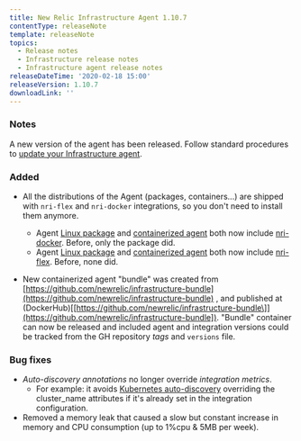 ```yaml
---
title: New Relic Infrastructure Agent 1.10.7
contentType: releaseNote
template: releaseNote
topics:
  - Release notes
  - Infrastructure release notes
  - Infrastructure agent release notes
releaseDateTime: '2020-02-18 15:00'
releaseVersion: 1.10.7
downloadLink: ''
---
```


### Notes

A new version of the agent has been released. Follow standard procedures to [update your Infrastructure agent](/docs/infrastructure/new-relic-infrastructure/installation/update-infrastructure-agent).

### Added

* All the distributions of the Agent (packages, containers...) are shipped with `nri-flex` and `nri-docker` integrations, so you don't need to install them anymore.

  * Agent [Linux package](https://docs.newrelic.com/docs/infrastructure/install-configure-manage-infrastructure) and [containerized agent](https://hub.docker.com/r/newrelic/infrastructure) both now include [nri-docker](https://github.com/newrelic/nri-docker/). Before, only the package did.
  * Agent [Linux package](https://docs.newrelic.com/docs/infrastructure/install-configure-manage-infrastructure) and [containerized agent](https://hub.docker.com/r/newrelic/infrastructure) both now include [nri-flex](https://github.com/newrelic/nri-flex/). Before, none did.
* New containerized agent "bundle" was created from [https://github.com/newrelic/infrastructure-bundle](https://github.com/newrelic/infrastructure-bundle) , and published at (DockerHub)\[[https://github.com/newrelic/infrastructure-bundle\]](https://github.com/newrelic/infrastructure-bundle]). "Bundle" container can now be released and included agent and integration versions could be tracked from the GH repository _tags_ and `versions` file.

### Bug fixes

* _Auto-discovery annotations_ no longer override _integration metrics_.
  * For example: it avoids [Kubernetes auto-discovery](https://docs.newrelic.com/docs/integrations/kubernetes-integration/link-apps-services/monitor-services-running-kubernetes) overriding the cluster_name attributes if it's already set in the integration configuration.
* Removed a memory leak that caused a slow but constant increase in memory and CPU consumption (up to 1%cpu & 5MB per week).
